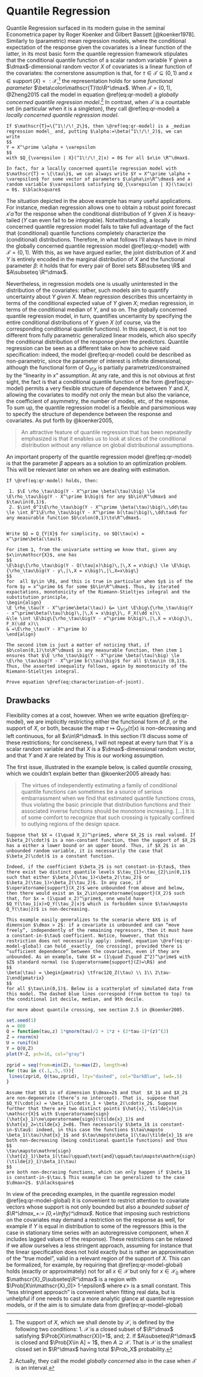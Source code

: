 # Quantile Regression
 Quantile Regression surfaced in its modern guise in the seminal Econometrica paper by Roger Koenker and Gilbert Bassett [@koenker1978]. Similarly to (parametric) mean regression models, where the conditional expectation of the response given the covariates is a linear function of the latter, in its most basic form the quantile regression framework stipulates that the conditional quantile function of a scalar random variable $Y$ given a $\dmax$-dimensional random vector $X$ of covariates is a linear function of the covariates: the cornerstone assumption is that, for $\tau\in \mathscr{T}\subseteq(0,1)$ and $x\in\operatorname{support}(X)=:\mathscr{X}$,^[The support of $X$, which we shall denote by $\mathscr{X}$, is defined by the following two conditions: 1. $\mathscr{X}$ is a closed subset of $\R^\dmax$ satisfying $\Prob[X\in\mathscr{X}]=1$, and; 2. If $A\subseteq\R^\dmax$ is closed and $\Prob[X\in A] = 1$, then $A\supseteq\mathscr{X}$. That is $\mathscr{X}$ is the smallest closed set in $\R^\dmax$ having total $\Prob_X$ probability.] the representation
\begin{equation}
Q_{Y|X}(\tau\,|\,x) = \sum_{d=1}^\dmax \beta_d(\tau) x_{d} \equiv x'\beta(\tau),
(\#eq:qr-model)
\end{equation}
holds for some _functional parameter_ $\beta\colon\mathscr{T}\to\R^\dmax$. When $\mathscr{T} = (0,1)$, @Zheng2015 call the model in equation \@ref(eq:qr-model) a _globally concerned quantile regression model_.^[Actually, they call the model _globally concerned_ also in the case when $\mathscr{T}$ is an interval.] In contrast, when $\mathscr{T}$ is a countable set (in particular when it is a singleton), they call \@ref(eq:qr-model) a _locally concerned quantile regression model_.

```example
If $\mathscr{T}=\{^1\!/\!_2\}$, then \@ref(eq:qr-model) is a _median regression model_ and, putting $\alpha:=\beta(^1\!/\!_2)$, we can write
$$
Y = X^\prime \alpha + \varepsilon
$$
with $Q_{\varepsilon | X}(^1\!/\!_2|x) = 0$ for all $x\in \R^\dmax$.

In fact, for a locally concerned quantile regression model with $\mathscr{T} = \{\tau\}$, we can always write $Y = X^\prime \alpha + \varepsilon$ for some vector of parameters $\alpha\in\R^\dmax$ and a random variable $\varepsilon$ satisfying $Q_{\varepsilon | X}(\tau|x) = 0$. $\blacksquare$

```

The situation depicted in the above example has many useful applications. For instance, median regression allows one to obtain a robust point forecast $x'\widehat{\alpha}$ for the response when the conditional distribution of $Y$ given $X$ is heavy-tailed ($Y$ can even fail to be integrable). Notwithstanding, a locally concerned quantile regression model fails to take full advantage of the fact that (conditional) quantile functions completely characterize the (conditional) distributions. Therefore, in what follows I'll always have in mind the globally concerned quantile regression model \@ref(eq:qr-model) with $\mathscr{T} = (0,1).$ With this, as we have argued earlier, the joint distribution of $X$ and $Y$ is entirely encoded in the marginal distribution of $X$ and the functional parameter $\beta:$ it holds that
\begin{align}
\begin{split}
\Prob[Y\in B, X\in A] &= \int_{A}\int_0^1 \mathbb{I}[x'\beta(\tau)\in B]\,\dd\tau\,F_X(\dd x)\\
&= \int_0^1 \Prob[X'\beta(\tau)\in B, X\in A]\,\dd\tau
\end{split}
(\#eq:characterization-of-joint)
\end{align}
for every pair of Borel sets $B\subseteq \R$ and $A\subseteq \R^\dmax$.

Nevertheless, in regression models one is usually uninterested in the distribution of the covariates: rather, such models aim to quantify uncertainty about $Y$ _given_ $X.$ Mean regression describes this uncertainty in terms of the conditional expected value of $Y$ given $X$; median regression, in terms of the conditional median of $Y$, and so on. The globally concerned quantile regression model, in turn, quantifies uncertainty by specifying the entire conditional distributions of $Y$ given $X$ (of course, via the corresponding conditional quantile functions). In this aspect, it is not too different from fully parametric generalized linear models, which also specify the conditional distribution of the response given the predictors. Quantile regression can be seen as a different take on how to achieve said specification: indeed, the model \@ref(eq:qr-model) could be described as non-parametric, since the parameter of interest is infinite dimensional, although the functional form of $Q_{Y|X}$ is partially parametrized/constrained by the “linearity in $x$” assumption. At any rate, and this is not obvious at first sight, the fact is that a conditional quantile function of the form \@ref(eq:qr-model) permits a very flexible structure of dependence between $Y$ and $X$, allowing the covariates to modify not only the mean but also the variance, the coefficient of asymmetry, the number of modes, etc, of the response. To sum up, the quantile regression model is a flexible and parsimonious way to specify the structure of dependence between the response and covariates. As put forth by @koenker2005,

> An attractive feature of quantile regression that has been repeatedly emphasized is that it enables us to look at slices of the conditional distribution without any reliance on global distributional assumptions.

An important property of the quantile regression model \@ref(eq:qr-model) is that the parameter $\beta$ appears as a solution to an optimization problem. This will be relevant later on when we are dealing with estimation.

```theorem
If \@ref(eq:qr-model) holds, then:
 
 1. $\E \rho_\tau\big(Y - X^\prime \beta(\tau)\big) \le \E\rho_\tau\big(Y - X^\prime b\big)$ for any $b\in\R^\dmax$ and $\tau\in(0,1)$.
 2. $\int_0^1\E\rho_\tau\big(Y - X^\prime \beta(\tau)\big)\,\dd\tau \le \int_0^1\E\rho_\tau\big(Y - X^\prime b(\tau)\big)\,\dd\tau$ for any measurable function $b\colon(0,1)\to\R^\dmax$.
 
```

```proof
Write $Q = Q_{Y|X}$ for simplicity, so $Q(\tau|x) = x^\prime\beta(\tau)$.

For item 1, from the univariate setting we know that, given any $x\in\mathscr{X}$, one has
$$
\E\big\{\rho_\tau\big(Y - Q(\tau|x)\big)\,|\,X = x\big\} \le \E\big\{\rho_\tau\big(Y - y\,|\,X = x\big)\,|\,X=x\big\}
$$
for  all $y\in \R$, and this is true in particular when $y$ is of the form $y = x^\prime b$ for some $b\in\R^\dmax$. Thus, by iterated expactations, monotonicity of the Riemann-Stieltjes integral and the substitution principle,
\begin{align}
\E \rho_\tau(Y - X^\prime\beta(\tau)) &= \int \E\big\{\rho_\tau\big(Y - x^\prime\beta(\tau)\big)\,|\,X = x\big\}\, F_X(\dd x)\\
&\le \int \E\big\{\rho_\tau\big(Y - x^\prime b\big)\,|\,X = x\big\}\, F_X(\dd x)\\
& =\E\rho_\tau(Y - X^\prime b)
\end{align}

The second item is just a matter of noticing that, if $b\colon(0,1)\to\R^\dmax$ is any measurable function, then item 1 ensures that $\E \rho_\tau\big(Y - X^\prime \beta(\tau)\big) \le \E\rho_\tau\big(Y - X^\prime b(\tau)\big)$ for all $\tau\in (0,1)$. Thus, the asserted inequality follows, again by monotonicity of the Riemann-Stieltjes integral.

```

```exercise
Prove equation \@ref(eq:characterization-of-joint).
```

## Drawbacks
Flexibility comes at a cost, however. When we write equation \@ref(eq:qr-model), we are implicitly restricting either the functional form of $\beta$, or the support of $X$, or both, because the map $\tau\mapsto Q_{Y|X}(\tau|x)$ is non-decreasing and left continuous, for all $x\in\R^\dmax$. In this section I'll discuss some of these restrictions; for conciseness, I will not repeat at every turn that $Y$ is a scalar random variable and that $X$ is a $\dmax$-dimensional random vector, and that $Y$ and $X$ are related by
\begin{equation}
Q_{Y|X}(\tau|x) = x'\beta(\tau),\qquad \tau\in(0,1),\,x\in\mathscr{X}.
(\#eq:qr-model-global)
\end{equation}
This is our working assumption.

The first issue, illustrated in the example below, is called _quantile crossing_, which we couldn't explain better than @koenker2005 already has:

> The virtues of independently estimating a family of
conditional quantile functions can sometimes be a source of serious embarrassment when we find that estimated quantile functions cross, thus violating the basic principle that distribution functions and their associated inverse functions should be monotone increasing. [...] It is of some comfort to recognize that such crossing is typically confined to outlying regions of the design space.

```example
Suppose that $X = (1\quad X_2)^\prime$, where $X_2$ is real valued. If $\beta_2(\cdot)$ is a non-constant function, then the support of $X_2$ has a either a lower bound or an upper bound. Thus, if $X_2$ is an unbounded random variable, it is necessarily the case that $\beta_2(\cdot)$ is a constant function.

Indeed, if the coefficient $\beta_2$ is not constant-in-$\tau$, then there exist two distinct quantile levels $\tau_{1}<\tau_{2}\in(0,1)$ such that either $\beta_2(\tau_1)<\beta_2(\tau_2)$ or $\beta_2(\tau_1)>\beta_2(\tau_2)$. In any case, if $\operatorname{support}(X_2)$ were unbounded from above and below, then there would exist an $x_2\in\operatorname{support}(X_2)$ such that, for $x = (1\quad x_2)^\prime$, one would have $Q_Y(\tau_1|x)>Q_Y(\tau_2|x)$ which is forbidden since $\tau\mapsto Q_Y(\tau|z)$ is non-decreasing.

This example easily generalizes to the scenario where $X$ is of dimension $\dmax > 2$: if a covariate is unbounded and can “move freely”, independently of the remaining regressors, then it must have a constant-in-$\tau$ coefficient. Notice, however, that this restriction does not necessarily apply: indeed, equation \@ref(eq:qr-model-global) can hold _exactly_ (no crossing), provided there is “sufficient dependence” between the covariates, even if they are unbounded. As an example, take $X = (1\quad Z\quad Z^2)^\prime$ with $Z$ standard normal (so $\operatorname{support}(Z)=\R$) and
$$
\beta(\tau) = \begin{pmatrix} \tfrac12Q_Z(\tau) \\ 1\\ 2\tau-1\end{pmatrix}
$$
for all $\tau\in(0,1)$. Below is a scatterplot of simulated data from this model. The dashed blue lines correspond (from bottom to top) to the conditional 1st decile, median, and 9th decile.

For more about quantile crossing, see section 2.5 in @koenker2005.

```

```r
set.seed(1)
n = 800
Q = function(tau,z) 1*qnorm(tau)/2 + 1*z + (2*tau-1)*(z)^(2)
Z = rnorm(n)
U = runif(n)
Y = Q(U,Z)
plot(Y~Z, pch=16, col="gray")

zgrid = seq(from=min(Z), to=max(Z), length=n)
for (tau in c(.1,.5,.9)){
 lines(zgrid, Q(tau,zgrid), lty="dashed", col="DarkBlue", lwd=.5)
}

```

```example
Assume that $X$ is of dimension $\dmax=2$ and that  $X_1$ and $X_2$ are non-degenerate (there’s no intercept). That is, suppose that $Q_Y(\cdot|x) = \beta_1(\cdot)x_1 + \beta_2(\cdot)x_2$. Suppose further that there are two distinct points $\hat{x}, \tilde{x}\in \mathscr{X}$ with $\operatorname{sign}(\hat{x}_1)\ne\operatorname{sign}(\tilde{x}_1)$ and $\hat{x}_2=\tilde{x}_2=0$. Then necessarily $\beta_1$ is constant-in-$\tau$: indeed, in this case the functions $\tau\mapsto \beta_1(\tau)\hat{x}_1$ and $\tau\mapsto\beta_1(\tau)\tilde{x}_1$ are both non-decreasing (being conditional quantile functions) and thus
$$
\tau\mapsto\mathrm{sign}(\hat{z}_1)\beta_1(\tau)\qquad\text{and}\qquad\tau\mapsto\mathrm{sign}(\tilde{z}_1)\beta_1(\tau)
$$
are both non-decrasing functions, which can only happen if $\beta_1$ is constant-in-$\tau.$ This example can be generalized to the case $\dmax>2$. $\blacksquare$

```

In view of the preceding examples, in the quantile regression model \@ref(eq:qr-model-global) it is convenient to restrict attention to covariate vectors whose support is not only bounded but also a *bounded subset of $\R^\dmax_+:= [0,+\infty)^\dmax$*. Notice that imposing such restrictions on the covariates may demand a restriction on the response as well, for example if $Y$ is equal in distribution to some of the regressors (this is the case in stationary time series with an autoregressive component, when $X$ includes lagged values of the response). These restrictions can be relaxed if we allow ourselves a less stringent approach, assuming for instance that the linear specification does not hold exactly but is rather an approximation of the “true model”, valid in a relevant region of the support of $X$. This can be formalized, for example, by requiring that \@ref(eq:qr-model-global) holds (exactly or approximately) not for all $x\in\mathscr{X}$ but only for $x\in\mathscr{X}_0$ where $\mathscr{X}_0\subseteq\R^\dmax$ is a region with $\Prob[X\in\mathscr{X}_0]> 1-\epsilon$ where $\epsilon>$ is a small constant. This “less stringent approach” is convenient when fitting real data, but is unhelpful if one needs to cast a more analytic glance at quantile regression models, or if the aim is to simulate data from \@ref(eq:qr-model-global)

<!---
# Quantile regression in time series

## Crossing
@koenker2005 points out that, in a time series framework, quantile crossing is a more stringent restriction, since under stationarity...
--->

